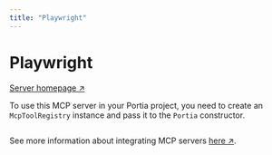 ```yaml
---
title: "Playwright"
---
```

<!-- WARNING: This file is auto-generated by generate_tool_docs.py. Do not edit manually. -->


# Playwright

[Server homepage ↗](https://github.com/microsoft/playwright-mcp)

To use this MCP server in your Portia project, you need to create an `McpToolRegistry` instance and pass it to the `Portia` constructor.

```python

```

See more information about integrating MCP servers [here ↗](/mcp-servers).

